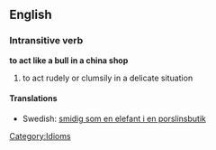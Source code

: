 ==English==
===Intransitive verb===
'''to act like a bull in a china shop'''
# to act rudely or clumsily in a delicate situation

====Translations====
*Swedish: [[smidig som en elefant i en porslinsbutik]]
[[Category:Idioms]]